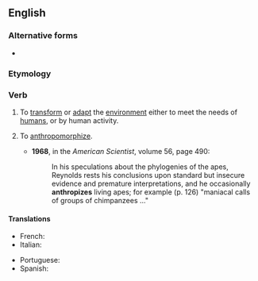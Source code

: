 ==English==

===Alternative forms===
* {{l|en|anthropise}} {{qualifier|non-Oxford British spelling}}

===Etymology===
{{confix|en|anthropo|ize}}

===Verb===
{{en-verb|anthropiz}}

# {{lb|en|transitive}} To [[transform]] or [[adapt]] the [[environment]] either to meet the needs of [[human]]s, or by human activity.
# {{lb|en|transitive}} To [[anthropomorphize]].
#* '''1968''', in the ''American Scientist'', volume 56, page 490:
#*: In his speculations about the phylogenies of the apes, Reynolds rests his conclusions upon standard but insecure evidence and premature interpretations, and he occasionally '''anthropizes''' living apes; for example (p. 126) "maniacal calls of groups of chimpanzees ..."

====Translations====
{{trans-top|to adapt by human activity}}
* French: {{t+|fr|anthropiser}}
* Italian: {{t+|it|antropizzare}}
{{trans-mid}}
* Portuguese: {{t|pt|antropizar}}
* Spanish: {{t|es|antropizar}}
{{trans-bottom}}